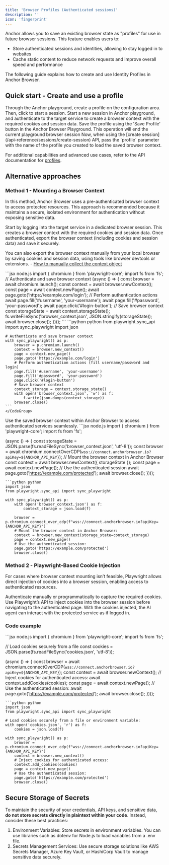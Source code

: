 ```yaml
---
title: 'Browser Profiles (Authenticated sessions)'
description: ''
icon: 'fingerprint'
---
```


Anchor allows you to save an existing browser state as "profiles" for use in future browser sessions. This feature enables users to:

- Store authenticated sessions and identities, allowing to stay logged in to websites
- Cache static content to reduce network requests and improve overall speed and performance

The following guide explains how to create and use Identity Profiles in Anchor Browser.

## Quick start - Create and use a profile

<Steps>
<Step title="Start a playground session with a proflie">
Through the Anchor playground, create a profile on the configuration area. Then, click to start a session.
</Step>
<Step title="Authenticate Once">
Start a new session in Anchor playground, and authenticate to the target service to create a browser context with the required cookies and session data.
</Step>
<Step title="Save Profile">
Save the profile using the 'Save Profile' button in the Anchor Browser Playground.
<Note>This operation will end the current playground browser session</Note>
</Step>
<Step title="Use the profile in other sessions">
Now, when using the [create session](/api-reference/sessions/create-session) API, pass the `profile` parameter with the name of the profile you created to load the saved browser context.
</Step>
</Steps>

For additional capabilities and advanced use cases, refer to the API documentation for [profiles](/api-reference/profiles).

## Alternative approaches 

### Method 1 - Mounting a Browser Context

In this method, Anchor Browser uses a pre-authenticated browser context to access protected resources. This approach is recommended because it maintains a secure, isolated environment for authentication without exposing sensitive data.

<Steps>
<Step title="Authenticate Once">
Start by logging into the target service in a dedicated browser session. This creates a browser context with the required cookies and session data.

</Step>
<Step title="Export Browser Context">
Once authenticated, export the browser context (including cookies and session data) and save it securely.

<Note> You can also export the browser context manually from your local browser by saving cookies and session data, using tools like browser devtools or extensions. - [How to manually collect the context object](https://chatgpt.com/share/6728a581-2030-800a-8f1b-9afd8297e0f1) </Note>

  <Accordion title="Code example - Generate and store a browser context"> 
    <CodeGroup>
    ```jsx node.js
    import { chromium } from 'playwright-core';
    import fs from 'fs';
    // Authenticate and save browser context
    (async () => {
    const browser = await chromium.launch();
    const context = await browser.newContext();
    const page = await context.newPage();
    await page.goto('https://example.com/login');
    // Perform authentication actions
    await page.fill('#username', 'your-username');
    await page.fill('#password', 'your-password');
    await page.click('#login-button');
    // Save browser context
    const storageState = await context.storageState();
    fs.writeFileSync('browser_context.json', JSON.stringify(storageState));
    await browser.close();
    })();
    ```
    ```python python
    from playwright.sync_api import sync_playwright
    import json

    # Authenticate and save browser context
    with sync_playwright() as p:
        browser = p.chromium.launch()
        context = browser.new_context()
        page = context.new_page()
        page.goto('https://example.com/login')
        # Perform authentication actions (fill username/password and login)
        page.fill('#username', 'your-username')
        page.fill('#password', 'your-password')
        page.click('#login-button')
        # Save browser context
        context_storage = context.storage_state()
        with open('browser_context.json', 'w') as f:
            f.write(json.dumps(context_storage))
        browser.close()
    ```
    </CodeGroup>
  </Accordion>

</Step>
<Step title="Mount in Anchor Browser">
Use the saved browser context within Anchor Browser to access authenticated services seamlessly.

<CodeGroup>
```jsx node.js
import { chromium } from 'playwright-core';
import fs from 'fs';

(async () => {
    const storageState = JSON.parse(fs.readFileSync('browser_context.json', 'utf-8'));
    const browser = await chromium.connectOverCDP(`wss://connect.anchorbrowser.io?apiKey=${ANCHOR_API_KEY}`);
    // Mount the browser context in Anchor Browser
    const context = await browser.newContext({ storageState });
    const page = await context.newPage();
    // Use the authenticated session
    await page.goto('https://example.com/protected');
    await browser.close();
})();

```
```python python
import json
from playwright.sync_api import sync_playwright

with sync_playwright() as p:
    with open('browser_context.json') as f:
        context_storage = json.load(f)

    browser = p.chromium.connect_over_cdp(f"wss://connect.anchorbrowser.io?apiKey={ANCHOR_API_KEY}")
    # Mount the browser context in Anchor Browser:
    context = browser.new_context(storage_state=context_storage)
    page = context.new_page()
    # Use the authenticated session:
    page.goto('https://example.com/protected')
    browser.close()
```
</CodeGroup>

</Step>
</Steps>

### Method 2 - Playwright-Based Cookie Injection

For cases where browser context mounting isn’t feasible, Playwright allows direct injection of cookies into a browser session, enabling access to authenticated resources.

<Steps>

<Step title="Obtain Authentication Cookies">
Authenticate manually or programmatically to capture the required cookies.
</Step>
<Step title="Inject Cookies into Playwright Session">
Use Playwright’s API to inject cookies into the browser session before navigating to the authenticated page.
</Step>
<Step title="Access Resources">
With the cookies injected, the AI agent can interact with the protected service as if logged in.

### Code example
<CodeGroup>
```jsx node.js
import { chromium } from 'playwright-core';
import fs from 'fs';

// Load cookies securely from a file
const cookies = JSON.parse(fs.readFileSync('cookies.json', 'utf-8'));

(async () => {
  const browser = await chromium.connectOverCDP(`wss://connect.anchorbrowser.io?apiKey=${ANCHOR_API_KEY}`);
  const context = await browser.newContext();
  // Inject cookies for authenticated access:
  await context.addCookies(cookies);
  const page = await context.newPage();
  // Use the authenticated session:
  await page.goto('https://example.com/protected'); 
  await browser.close();
})();
```
```python python
import json
from playwright.sync_api import sync_playwright

# Load cookies securely from a file or environment variable:
with open('cookies.json', 'r') as f:
    cookies = json.load(f)

with sync_playwright() as p:
    browser = p.chromium.connect_over_cdp(f"wss://connect.anchorbrowser.io?apiKey={ANCHOR_API_KEY}")
    context = browser.new_context()
    # Inject cookies for authenticated access:
    context.add_cookies(cookies) 
    page = context.new_page()
    # Use the authenticated session:
    page.goto('https://example.com/protected')
    browser.close()
```
</CodeGroup>
</Step>
</Steps>

## Secure Storage of Secrets

To maintain the security of your credentials, API keys, and sensitive data, **do not store secrets directly in plaintext within your code**. Instead, consider these best practices:

1. Environment Variables: Store secrets in environment variables. You can use libraries such as dotenv for Node.js to load variables from a .env file.
2. Secrets Management Services: Use secure storage solutions like AWS Secrets Manager, Azure Key Vault, or HashiCorp Vault to manage sensitive data securely.
